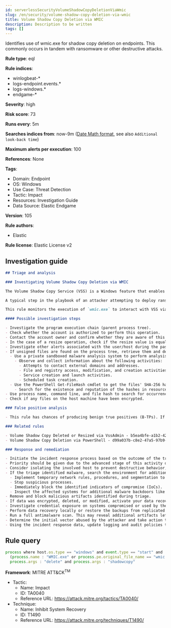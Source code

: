 ```yaml
---
id: serverlessSecurityVolumeShadowCopyDeletionViaWmic
slug: /en/security/volume-shadow-copy-deletion-via-wmic
title: Volume Shadow Copy Deletion via WMIC
description: Description to be written
tags: []
---
```


<div id="volume-shadow-copy-deletion-via-wmic"></div>

Identifies use of wmic.exe for shadow copy deletion on endpoints. This commonly occurs in tandem with ransomware or other destructive attacks.

**Rule type**: eql

**Rule indices**: 

* winlogbeat-*
* logs-endpoint.events.*
* logs-windows.*
* endgame-*

**Severity**: high

**Risk score**: 73

**Runs every**: 5m

**Searches indices from**: now-9m ([Date Math format](((ref))/common-options.html#date-math), see also <DocLink id="serverlessSecurityRulesUiCreate" section="set-the-rules-schedule">`Additional look-back time`</DocLink>)

**Maximum alerts per execution**: 100

**References**: None

**Tags**: 

* Domain: Endpoint
* OS: Windows
* Use Case: Threat Detection
* Tactic: Impact
* Resources: Investigation Guide
* Data Source: Elastic Endgame

**Version**: 105

**Rule authors**: 

* Elastic

**Rule license**: Elastic License v2

## Investigation guide

```markdown
## Triage and analysis

### Investigating Volume Shadow Copy Deletion via WMIC

The Volume Shadow Copy Service (VSS) is a Windows feature that enables system administrators to take snapshots of volumes that can later be restored or mounted to recover specific files or folders.

A typical step in the playbook of an attacker attempting to deploy ransomware is to delete Volume Shadow Copies to ensure that victims have no alternative to paying the ransom, making any action that deletes shadow copies worth monitoring.

This rule monitors the execution of `wmic.exe` to interact with VSS via the `shadowcopy` alias and delete parameter.

#### Possible investigation steps

- Investigate the program execution chain (parent process tree).
- Check whether the account is authorized to perform this operation.
- Contact the account owner and confirm whether they are aware of this activity.
- In the case of a resize operation, check if the resize value is equal to suspicious values, like 401MB.
- Investigate other alerts associated with the user/host during the past 48 hours.
- If unsigned files are found on the process tree, retrieve them and determine if they are malicious:
  - Use a private sandboxed malware analysis system to perform analysis.
    - Observe and collect information about the following activities:
      - Attempts to contact external domains and addresses.
      - File and registry access, modification, and creation activities.
      - Service creation and launch activities.
      - Scheduled task creation.
  - Use the PowerShell Get-FileHash cmdlet to get the files' SHA-256 hash values.
    - Search for the existence and reputation of the hashes in resources like VirusTotal, Hybrid-Analysis, CISCO Talos, Any.run, etc.
- Use process name, command line, and file hash to search for occurrences in other hosts.
- Check if any files on the host machine have been encrypted.

### False positive analysis

- This rule has chances of producing benign true positives (B-TPs). If this activity is expected and noisy in your environment, consider adding exceptions — preferably with a combination of user and command line conditions.

### Related rules

- Volume Shadow Copy Deleted or Resized via VssAdmin - b5ea4bfe-a1b2-421f-9d47-22a75a6f2921
- Volume Shadow Copy Deletion via PowerShell - d99a037b-c8e2-47a5-97b9-170d076827c4

### Response and remediation

- Initiate the incident response process based on the outcome of the triage.
- Priority should be given due to the advanced stage of this activity on the attack.
- Consider isolating the involved host to prevent destructive behavior, which is commonly associated with this activity.
- If the triage identified malware, search the environment for additional compromised hosts.
  - Implement temporary network rules, procedures, and segmentation to contain the malware.
  - Stop suspicious processes.
  - Immediately block the identified indicators of compromise (IoCs).
  - Inspect the affected systems for additional malware backdoors like reverse shells, reverse proxies, or droppers that attackers could use to reinfect the system.
- Remove and block malicious artifacts identified during triage.
- If data was encrypted, deleted, or modified, activate your data recovery plan.
- Investigate credential exposure on systems compromised or used by the attacker to ensure all compromised accounts are identified. Reset passwords for these accounts and other potentially compromised credentials, such as email, business systems, and web services.
- Perform data recovery locally or restore the backups from replicated copies (cloud, other servers, etc.).
- Run a full antimalware scan. This may reveal additional artifacts left in the system, persistence mechanisms, and malware components.
- Determine the initial vector abused by the attacker and take action to prevent reinfection through the same vector.
- Using the incident response data, update logging and audit policies to improve the mean time to detect (MTTD) and the mean time to respond (MTTR).
```

## Rule query

```js
process where host.os.type == "windows" and event.type == "start" and
  (process.name : "WMIC.exe" or process.pe.original_file_name == "wmic.exe") and
  process.args : "delete" and process.args : "shadowcopy"

```

**Framework**: MITRE ATT&CK<sup>TM</sup>

* Tactic:
    * Name: Impact
    * ID: TA0040
    * Reference URL: https://attack.mitre.org/tactics/TA0040/
* Technique:
    * Name: Inhibit System Recovery
    * ID: T1490
    * Reference URL: https://attack.mitre.org/techniques/T1490/


